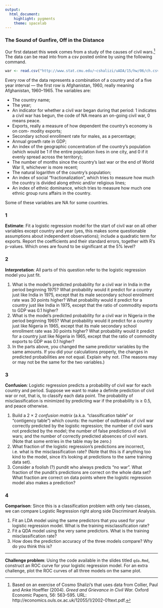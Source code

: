 ```yaml
---
output: 
  html_document: 
    highlight: pygments
    theme: spacelab
---
```


### The Sound of Gunfire, Off in the Distance
Our first dataset this week comes from a study of the causes of civil wars.[^1] The data
can be read into from a csv posted online by using the following command.

```r
war <- read.csv("http://www.stat.cmu.edu/~cshalizi/uADA/15/hw/06/ch.csv", row.names = 1)
```

Every row of the data represents a combination of a country and of a five year interval — the
first row is Afghanistan, 1960, really meaning Afghanistan, 1960–1965. The 
variables are:

- The country name;
- The year;
- An indicator for whether a civil war began during that period: 1 indicates a 
civil war has begun, the code of NA means an on-going civil war, 0 means peace.
- Exports, really a measure of how dependent the country’s economy is on com- modity exports;
- Secondary school enrollment rate for males, as a percentage;
- Annual growth rate in GDP;
- An index of the geographic concentration of the country’s population (which would be 1 if the entire population lives in one city, and 0 if it evenly spread across the territory);
- The number of months since the country’s last war or the end of World War II, whichever is more recent;
- The natural logarithm of the country’s population;
- An index of social “fractionalization”, which tries to measure how much the
country is divided along ethnic and/or religious lines;
- An index of ethnic dominance, which tries to measure how much one ethnic
group runs affairs in the country.

Some of these variables are NA for some countries.

### 1
**Estimate**: Fit a logistic regression model for the start of civil war on all other variables except country and year (yes, this makes some questionable assumptions about independent observations); include a quadratic term for exports. Report the coefficients and their standard errors, together with R’s p-values. Which ones are found to be significant at the 5% level?

### 2
**Interpretation**: All parts of this question refer to the logistic regression model you just fit.

1. What is the model’s predicted probability for a civil war in India in the period beginning 1975? What probability would it predict for a country just like India in 1975, except that its male secondary school enrollment rate was 30 points higher? What probability would it predict for a country just like India in 1975, except that the ratio of commodity exports to GDP was 0.1 higher?
2. What is the model’s predicted probability for a civil war in Nigeria in the period beginning 1965? What probability would it predict for a country just like Nigeria in 1965, except that its male secondary school enrollment rate was 30 points higher? What probability would it predict for a country just like Nigeria in 1965, except that the ratio of commodity exports to GDP was 0.1 higher?
3. In the parts above, you changed the same predictor variables by the same amounts. If you did your calculations properly, the changes in predicted probabilities are not equal. Explain why not. (The reasons may or may not be the same for the two variables.)

### 3
**Confusion**: Logistic regression predicts a probability of civil war for each country and period. Suppose we want to make a definite prediction of civil war or not, that is, to classify each data point. The probability of misclassification is minimized by predicting war if the probability is ≥ 0.5, and peace otherwise.

1. Build a 2 × 2 *confusion matrix* (a.k.a. “classification table” or “contigency table”) which counts: the number of outbreaks of civil war correctly predicted by the logistic regression; the number of civil wars not predicted by the model; the number of false predictions of civil wars; and the number of correctly predicted absences of civil wars. (Note that some entries in the table may be zero.)
2. What fraction of the logistic regression’s predictions are incorrect, i.e. what is the misclassification rate? (Note that this is if anything too kind to the model, since it’s looking at predictions to the same training data set).
3. Consider a foolish (?) pundit who always predicts “no war”. What fraction of the pundit’s predictions are correct on the whole data set? What fraction are correct on data points where the logistic regression model also makes a prediction?

### 4
**Comparison**: Since this is a classification problem with only two classes, we can compare Logistic Regression right along side Discriminant Analysis.

1. Fit an LDA model using the same predictors that you used for your logistic regression model. What is the training misclassification rate?
2. Fit a QDA model using the very same predictors. What is the training misclassification rate? 
3. How does the prediction accuracy of the three models compare? Why do you think this is?

* * *

**Challenge problem**: Using the code available in the slides titled `qda.Rmd`, construct an ROC curve for your logistic regression model. For an extra challenge, plot the ROC curves of all three models on the same plot.

[^1]: Based on an exercise of Cosmo Shalizi's that uses data from Collier, Paul and Anke Hoeffler (2004). *Greed and Grievance in Civil War.* Oxford Economic Papers, 56: 563–595. URL: http://economics.ouls.ox.ac.uk/12055/1/2002-01text.pdf.

